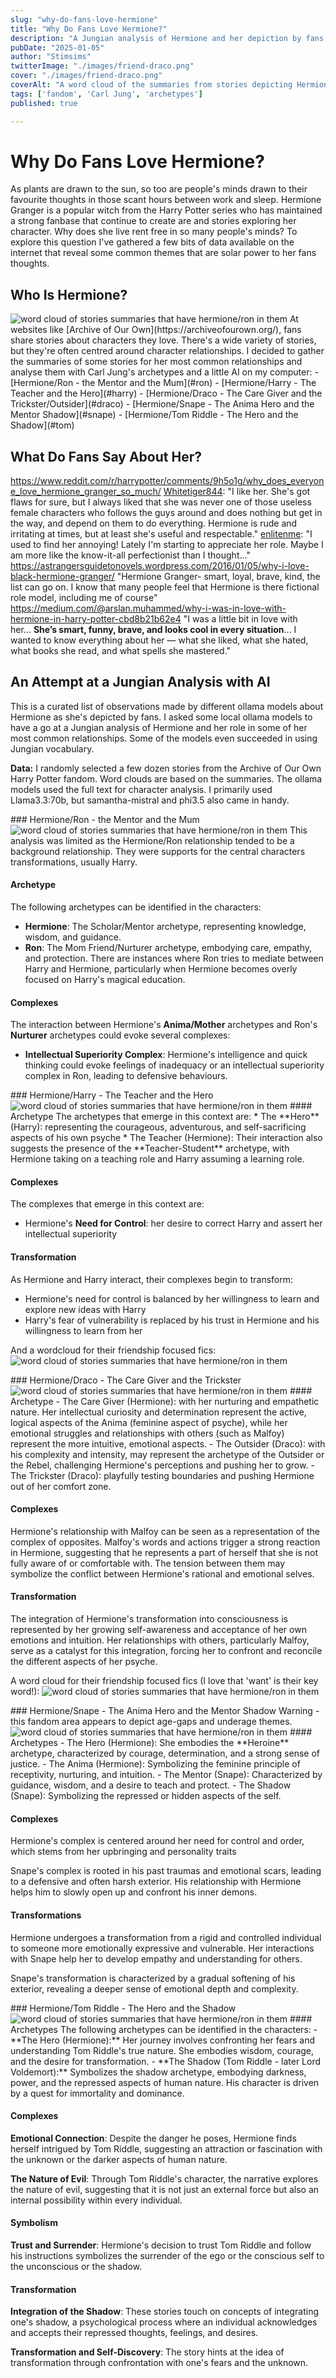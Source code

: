 ```yaml
---
slug: "why-do-fans-love-hermione"
title: "Why Do Fans Love Hermione?"
description: "A Jungian analysis of Hermione and her depiction by fans in different relationships in the Harry Potter universe."
pubDate: "2025-01-05"
author: "Stimsims"
twitterImage: "./images/friend-draco.png"
cover: "./images/friend-draco.png"
coverAlt: "A word cloud of the summaries from stories depicting Hermione and Draco as friends."
tags: ['fandom', 'Carl Jung', 'archetypes']
published: true

---
```





# Why Do Fans Love Hermione?
As plants are drawn to the sun, so too are people's minds drawn to their favourite thoughts in those scant hours between work and sleep.
Hermione Granger is a popular witch from the Harry Potter series who has maintained a strong fanbase that continue to create are and stories exploring her character. 
Why does she live rent free in so many people's minds? To explore this question I've gathered a few bits of data available on the internet that reveal some common themes that are solar power to her fans thoughts.

## Who Is Hermione?
<Image class="post-image width-300" width={300} src={cover} alt="word cloud of stories summaries that have hermione/ron in them"/>
At websites like [Archive of Our Own](https://archiveofourown.org/), fans share stories about characters they love. There's a wide variety of stories, but they're often centred around character relationships. 
I decided to gather the summaries of some stories for her most common relationships and analyse them with Carl Jung's archetypes and a little AI on my computer:
- [Hermione/Ron - the Mentor and the Mum](#ron)
- [Hermione/Harry - The Teacher and the Hero](#harry)
- [Hermione/Draco - The Care Giver and the Trickster/Outsider](#draco)
- [Hermione/Snape - The Anima Hero and the Mentor Shadow](#snape)
- [Hermione/Tom Riddle - The Hero and the Shadow](#tom)

## What Do Fans Say About Her?
https://www.reddit.com/r/harrypotter/comments/9h5o1g/why_does_everyone_love_hermione_granger_so_much/
[Whitetiger844](https://www.reddit.com/user/Whitetiger844/): "I like her. She's got flaws for sure, but I always liked that she was never one of those useless female characters who follows the guys around and does nothing but get in the way, and depend on them to do everything. Hermione is rude and irritating at times, but at least she's useful and respectable."
[enlitenme](https://www.reddit.com/user/enlitenme/): "I used to find her annoying! Lately I'm starting to appreciate her role. Maybe I am more like the know-it-all perfectionist than I thought..."
https://astrangersguidetonovels.wordpress.com/2016/01/05/why-i-love-black-hermione-granger/
"Hermione Granger- smart, loyal, brave, kind, the list can go on. I know that many people feel that Hermione is there fictional role model, including me of course"
https://medium.com/@arslan.muhammed/why-i-was-in-love-with-hermione-in-harry-potter-cbd8b21b62e4
"I was a little bit in love with her... **She’s smart, funny, brave, and looks cool in every situation**... I wanted to know everything about her — what she liked, what she hated, what books she read, and what spells she mastered."


## An Attempt at a Jungian Analysis with AI 
This is a curated list of observations made by different ollama models about Hermione as she's depicted by fans. I asked some local ollama models to have a go at a Jungian analysis of Hermione and her role in some of her most common relationships. Some of the models even succeeded in using Jungian vocabulary. 

**Data:** I randomly selected a few dozen stories from the Archive of Our Own Harry Potter fandom. Word clouds are based on the summaries. The ollama models used the full text for character analysis. I primarily used Llama3.3:70b, but samantha-mistral and phi3.5 also came in handy. 

<div class="post-columns-2">
<div>
### <a name="ron">Hermione/Ron - the Mentor and the Mum</a>
<Image class="post-image" src={hermione_ron} alt="word cloud of stories summaries that have hermione/ron in them" loading="lazy"/>
This analysis was limited as the Hermione/Ron relationship tended to be a background relationship. They were supports for the central characters transformations, usually Harry.

#### Archetype
The following archetypes can be identified in the characters:
* **Hermione**: The Scholar/Mentor archetype, representing knowledge, wisdom, and guidance.
* **Ron**: The Mom Friend/Nurturer archetype, embodying care, empathy, and protection. There are instances where Ron tries to mediate between Harry and Hermione, particularly when Hermione becomes overly focused on Harry's magical education.

#### Complexes
The interaction between Hermione's **Anima/Mother** archetypes and Ron's **Nurturer** archetypes could evoke several complexes:
- **Intellectual Superiority Complex**: Hermione's intelligence and quick thinking could evoke feelings of inadequacy or an intellectual superiority complex in Ron, leading to defensive behaviours.
</div>

<div>
### <a name="harry">Hermione/Harry - The Teacher and the Hero</a>
<Image class="post-image" src={hermione_slash_harry} alt="word cloud of stories summaries that have hermione/ron in them" loading="lazy"/>
#### Archetype
The archetypes that emerge in this context are:
* The **Hero** (Harry): representing the courageous, adventurous, and self-sacrificing aspects of his own psyche
* The Teacher (Hermione): Their interaction also suggests the presence of the **Teacher-Student** archetype, with Hermione taking on a teaching role and Harry assuming a learning role.

#### Complexes
The complexes that emerge in this context are:
* Hermione's **Need for Control**: her desire to correct Harry and assert her intellectual superiority

#### Transformation
As Hermione and Harry interact, their complexes begin to transform:
* Hermione's need for control is balanced by her willingness to learn and explore new ideas with Harry
* Harry's fear of vulnerability is replaced by his trust in Hermione and his willingness to learn from her

And a wordcloud for their friendship focused fics:
<Image class="post-image" src={hermione_friend_harry} alt="word cloud of stories summaries that have hermione/ron in them" loading="lazy"/>
</div>

<div>
### <a name="draco">Hermione/Draco - The Care Giver and the Trickster</a>
<Image class="post-image" src={hermione_slash_draco} alt="word cloud of stories summaries that have hermione/ron in them" loading="lazy"/>
#### Archetype
- The Care Giver (Hermione): with her nurturing and empathetic nature.  Her intellectual curiosity and determination represent the active, logical aspects of the Anima (feminine aspect of psyche), while her emotional struggles and relationships with others (such as Malfoy) represent the more intuitive, emotional aspects. 
- The Outsider (Draco): with his complexity and intensity, may represent the archetype of the Outsider or the Rebel, challenging Hermione's perceptions and pushing her to grow.
- The Trickster (Draco): playfully testing boundaries and pushing Hermione out of her comfort zone.

#### Complexes
Hermione's relationship with Malfoy can be seen as a representation of the complex of opposites. Malfoy's words and actions trigger a strong reaction in Hermione, suggesting that he represents a part of herself that she is not fully aware of or comfortable with. The tension between them may symbolize the conflict between Hermione's rational and emotional selves.

#### Transformation
The integration of Hermione's transformation into consciousness is represented by her growing self-awareness and acceptance of her own emotions and intuition. Her relationships with others, particularly Malfoy, serve as a catalyst for this integration, forcing her to confront and reconcile the different aspects of her psyche.

A word cloud for their friendship focused fics (I love that 'want' is their key word!):
<Image class="post-image" src={hermione_friend_draco} alt="word cloud of stories summaries that have hermione/ron in them" loading="lazy"/>
</div>


<div>
### <a name="snape">Hermione/Snape - The Anima Hero and the Mentor Shadow</a>
Warning - this fandom area appears to depict age-gaps and underage themes. 
<Image class="post-image" src={hermione_snape} alt="word cloud of stories summaries that have hermione/ron in them" loading="lazy"/>
#### Archetypes
- The Hero (Hermione): She embodies the **Heroine** archetype, characterized by courage, determination, and a strong sense of justice.
- The Anima (Hermione): Symbolizing the feminine principle of receptivity, nurturing, and intuition.
- The Mentor (Snape): Characterized by guidance, wisdom, and a desire to teach and protect.
- The Shadow (Snape): Symbolizing the repressed or hidden aspects of the self. 

#### Complexes
Hermione's complex is centered around her need for control and order, which stems from her upbringing and personality traits

Snape's complex is rooted in his past traumas and emotional scars, leading to a defensive and often harsh exterior. His relationship with Hermione helps him to slowly open up and confront his inner demons.

#### Transformations
Hermione undergoes a transformation from a rigid and controlled individual to someone more emotionally expressive and vulnerable. Her interactions with Snape help her to develop empathy and understanding for others.

Snape's transformation is characterized by a gradual softening of his exterior, revealing a deeper sense of emotional depth and complexity.
</div>

<div>
### <a name="tom">Hermione/Tom Riddle - The Hero and the Shadow</a>
<Image class="post-image" src={hermione_tom} alt="word cloud of stories summaries that have hermione/ron in them" loading="lazy"/>
#### Archetypes
The following archetypes can be identified in the characters:
- **The Hero (Hermione):** Her journey involves confronting her fears and understanding Tom Riddle's true nature. She embodies wisdom, courage, and the desire for transformation.
- **The Shadow (Tom Riddle - later Lord Voldemort):** Symbolizes the shadow archetype, embodying darkness, power, and the repressed aspects of human nature. His character is driven by a quest for immortality and dominance.

#### Complexes
**Emotional Connection**: Despite the danger he poses, Hermione finds herself intrigued by Tom Riddle, suggesting an attraction or fascination with the unknown or the darker aspects of human nature.

**The Nature of Evil**: Through Tom Riddle's character, the narrative explores the nature of evil, suggesting that it is not just an external force but also an internal possibility within every individual.

#### Symbolism
**Trust and Surrender**: Hermione's decision to trust Tom Riddle and follow his instructions symbolizes the surrender of the ego or the conscious self to the unconscious or the shadow. 

#### Transformation
**Integration of the Shadow**: These stories touch on concepts of integrating one's shadow, a psychological process where an individual acknowledges and accepts their repressed thoughts, feelings, and desires. 

**Transformation and Self-Discovery**: The story hints at the idea of transformation through confrontation with one's fears and the unknown.
</div>
</div>

